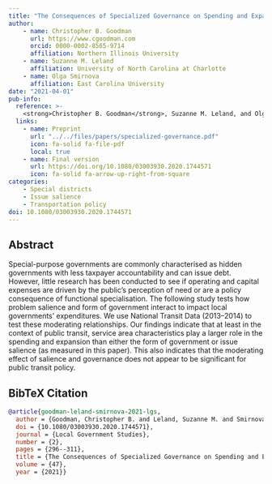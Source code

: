 ```yaml
---
title: "The Consequences of Specialized Governance on Spending and Expansion of Public Transit"
author: 
    - name: Christopher B. Goodman
      url: https://www.cgoodman.com
      orcid: 0000-0002-8565-9714
      affiliation: Northern Illinois University
    - name: Suzanne M. Leland
      affiliation: University of North Carolina at Charlotte
    - name: Olga Smirnova
      affiliation: East Carolina University
date: "2021-04-01"
pub-info:
  reference: >-
    <strong>Christopher B. Goodman</strong>, Suzanne M. Leland, and Olga Smirnova. (2021). “The Consequences of Specialized Governance on Spending and Expansion of Public Transit,” <em>Local Government Studies</em> 47 (2): 296-311, doi: <a href="https://doi.org/10.1080/03003930.2020.1744571"><code>10.1080/03003930.2020.1744571</code></a>
  links:
    - name: Preprint
      url: "../../files/papers/specialized-governance.pdf"
      icon: fa-solid fa-file-pdf
      local: true
    - name: Final version
      url: https://doi.org/10.1080/03003930.2020.1744571
      icon: fa-solid fa-arrow-up-right-from-square
categories:
    - Special districts
    - Issue salience
    - Transportation policy
doi: 10.1080/03003930.2020.1744571
---
```


## Abstract

Special-purpose governments are commonly characterised as hidden governments with less taxpayer accountability and can issue debt. However, little research has been conducted to see if operating and capital expenses are driven by the public’s perception of need or are a policy consequence of functional specialisation. The following study tests how problem salience and form of government interact to impact local governments’ expenditures. We use National Transit Data (2013–2014) to test these moderating relationships. Our findings indicate that at least in the context of public transit, service area characteristics play a larger role in the spending and expansion than either the form of government or issue salience (as measured in this paper). This also indicates that the moderating effect of salience and governance does not appear to be significant for public transit policy.

## BibTeX Citation
```bib
@article{goodman-leland-smirnova-2021-lgs,
  author = {Goodman, Christopher B. and Leland, Suzanne M. and Smirnova, Olga},
  doi = {10.1080/03003930.2020.1744571},
  journal = {Local Government Studies},
  number = {2},
  pages = {296--311},
  title = {The Consequences of Specialized Governance on Spending and Expansion of Public Transit},
  volume = {47},
  year = {2021}}
```